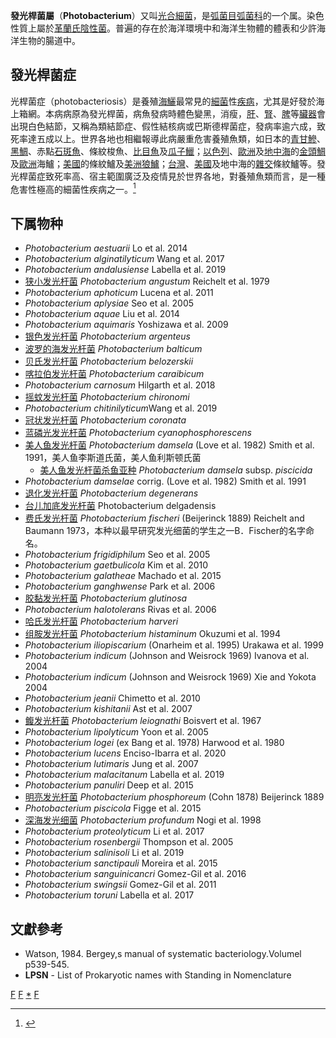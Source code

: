 {{Automatic taxobox
| taxon = Photobacterium
| authority = Beijerinck, 1889
| type species = 明亮发光杆菌<br>''Photobacterium phosphoreum''
| type species authority = (Cohn, 1878) Beijerinck, 1889 
| subdivision_ranks = [[種_(生物)|種]]
| subdivision = ''[[Photobacterium_leiognathi|P. leiognathi]]''<br />''[[Photobacterium_phosphoreum|P. phosphoreum]]''<br/>''[[Photobacterium_profundum|P. profundum]]''
}}
'''發光桿菌屬'''（'''Photobacterium'''）又叫[[光合細菌|光合細菌]]，是[[弧菌目|弧菌目]][[弧菌科|弧菌科]]的一个属。染色性質上屬於[[革蘭氏陰性菌|革蘭氏陰性菌]]。普遍的存在於海洋環境中和海洋生物體的體表和少許海洋生物的腸道中。

== 發光桿菌症 ==
光桿菌症（photobacteriosis）是養殖[[海鱺|海鱺]]最常見的[[細菌|細菌]]性[[疾病|疾病]]，尤其是好發於海上箱網。本病病原為發光桿菌，病魚發病時體色變黑，消瘦，[[肝|肝]]、[[腎|腎]]、[[脾|脾]]等[[臟器|臟器]]會出現白色結節，又稱為類結節症、假性結核病或巴斯德桿菌症，發病率逾六成，致死率達五成以上。世界各地也相繼報導此病嚴重危害養殖魚類，如日本的[[青甘鰺|青甘鰺]]、[[黑鯛|黑鯛]]、赤點[[石斑魚|石斑魚]]、條紋梭魚、[[比目魚|比目魚]]及[[瓜子鱲|瓜子鱲]]；[[以色列|以色列]]、[[歐洲|歐洲]]及[[地中海|地中海]]的[[金頭鯛|金頭鯛]]及[[歐洲|歐洲]]海鱸；[[美國|美國]]的條紋鱸及[[美洲狼鱸|美洲狼鱸]]；[[台灣|台灣]]、[[美國|美國]]及地中海的[[雜交|雜交]]條紋鱸等。發光桿菌症致死率高、宿主範圍廣泛及疫情見於世界各地，對養殖魚類而言，是一種危害性極高的細菌性疾病之一。<ref>{{Cite web|url=http://www.tfrin.gov.tw/friweb/frienews/enews0084/t1.html|title=水試所電子報第84期|accessdate=2018-06-01|author=東港生技研究中心|date=2013-04-25|publisher=行政院農業委員會水產試驗所|archive-date=2019-09-07|archive-url=https://web.archive.org/web/20190907151058/http://www.tfrin.gov.tw/friweb/frienews/enews0084/t1.html|dead-url=no}}</ref>

==下属物种==
* ''Photobacterium aestuarii'' Lo et al. 2014
* ''Photobacterium alginatilyticum'' Wang et al. 2017
* ''Photobacterium andalusiense'' Labella et al. 2019
* [[狭小发光杆菌|狭小发光杆菌]] ''Photobacterium angustum'' Reichelt et al. 1979
* ''Photobacterium aphoticum'' Lucena et al. 2011
* ''Photobacterium aplysiae'' Seo et al. 2005
* ''Photobacterium aquae'' Liu et al. 2014
* ''Photobacterium aquimaris'' Yoshizawa et al. 2009
* [[银色发光杆菌|银色发光杆菌]] ''Photobacterium argenteus''
* [[波罗的海发光杆菌|波罗的海发光杆菌]] ''Photobacterium balticum''
* [[贝氏发光杆菌|贝氏发光杆菌]] ''Photobacterium belozerskii''
* [[喀拉伯发光杆菌|喀拉伯发光杆菌]] ''Photobacterium caraibicum''
* ''Photobacterium carnosum'' Hilgarth et al. 2018
* [[摇蚊发光杆菌|摇蚊发光杆菌]] ''Photobacterium chironomi''
* ''Photobacterium chitinilyticum ''Wang et al. 2019
* [[冠状发光杆菌|冠状发光杆菌]] ''Photobacterium coronata''
* [[蓝磷光发光杆菌|蓝磷光发光杆菌]] ''Photobacterium cyanophosphorescens''
* [[美人鱼发光杆菌|美人鱼发光杆菌]] ''Photobacterium damsela'' (Love et al. 1982) Smith et al. 1991，美人鱼李斯道氏菌，美人鱼利斯顿氏菌
** [[美人鱼发光杆菌杀鱼亚种|美人鱼发光杆菌杀鱼亚种]] ''Photobacterium damsela'' subsp. ''piscicida''
* ''Photobacterium damselae'' corrig. (Love et al. 1982) Smith et al. 1991
* [[退化发光杆菌|退化发光杆菌]] ''Photobacterium degenerans''
* [[台儿加底发光杆菌|台儿加底发光杆菌]] Photobacterium delgadensis
* [[费氏发光杆菌|费氏发光杆菌]] ''Photobacterium fischeri'' (Beijerinck 1889) Reichelt and Baumann 1973，本种以最早研究发光细菌的学生之一B．Fischer的名字命名。
* ''Photobacterium frigidiphilum'' Seo et al. 2005
* ''Photobacterium gaetbulicola'' Kim et al. 2010
* ''Photobacterium galatheae'' Machado et al. 2015
* ''Photobacterium ganghwense'' Park et al. 2006
* [[胶黏发光杆菌|胶黏发光杆菌]] ''Photobacterium glutinosa''
* ''Photobacterium halotolerans'' Rivas et al. 2006
* [[哈氏发光杆菌|哈氏发光杆菌]] ''Photobacterium harveri''
* [[组胺发光杆菌|组胺发光杆菌]] ''Photobacterium histaminum'' Okuzumi et al. 1994
* ''Photobacterium iliopiscarium'' (Onarheim et al. 1995) Urakawa et al. 1999
* ''Photobacterium indicum'' (Johnson and Weisrock 1969) Ivanova et al. 2004
* ''Photobacterium indicum'' (Johnson and Weisrock 1969) Xie and Yokota 2004
* ''Photobacterium jeanii'' Chimetto et al. 2010
* ''Photobacterium kishitanii'' Ast et al. 2007
* [[鳆发光杆菌|鳆发光杆菌]] ''Photobacterium leiognathi'' Boisvert et al. 1967
* ''Photobacterium lipolyticum'' Yoon et al. 2005
* ''Photobacterium logei'' (ex Bang et al. 1978) Harwood et al. 1980
* ''Photobacterium lucens'' Enciso-Ibarra et al. 2020
* ''Photobacterium lutimaris'' Jung et al. 2007
* ''Photobacterium malacitanum'' Labella et al. 2019
* ''Photobacterium panuliri'' Deep et al. 2015
* [[明亮发光杆菌|明亮发光杆菌]] ''Photobacterium phosphoreum'' (Cohn 1878) Beijerinck 1889
* ''Photobacterium piscicola'' Figge et al. 2015
* [[深海发光细菌|深海发光细菌]] ''Photobacterium profundum'' Nogi et al. 1998
* ''Photobacterium proteolyticum'' Li et al. 2017
* ''Photobacterium rosenbergii'' Thompson et al. 2005
* ''Photobacterium salinisoli'' Li et al. 2019
* ''Photobacterium sanctipauli'' Moreira et al. 2015
* ''Photobacterium sanguinicancri'' Gomez-Gil et al. 2016
* ''Photobacterium swingsii'' Gomez-Gil et al. 2011
* ''Photobacterium toruni'' Labella et al. 2017

==文獻參考==
* Watson, 1984. Bergey,s manual of systematic bacteriology.Volumel p539-545.
* '''LPSN''' - List of Prokaryotic names with Standing in Nomenclature

{{Taxonbar|from=Q1632556}}

[[Category:革兰氏阴性菌|F]]
[[Category:弧菌目|F]]
[[Category:发光杆菌属|*]]
[[Category:1889年描述的分类群|F]]